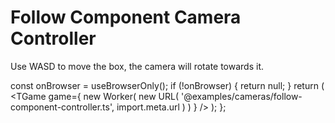 # Follow Component Camera Controller

Use WASD to move the box, the camera will rotate towards it.


  const onBrowser = useBrowserOnly();
  if (!onBrowser) {
    return null;
  }
  return (
    <TGame
      game={
        new Worker(
          new URL(
            '@examples/cameras/follow-component-controller.ts',
            import.meta.url
          )
        )
      }
    />
  );
};

<Game />
